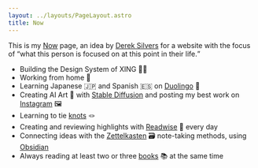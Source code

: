 ```yaml
---
layout: ../layouts/PageLayout.astro
title: Now
---
```



This is my [Now](https://nownownow.com/) page, an idea by [Derek Silvers](https://sive.rs/) for a website with the focus of <q>what this person is focused on at this point in their life.</q>

- Building the Design System of XING 👨‍💻
- Working from home 🏡
- Learning Japanese 🇯🇵 and Spanish 🇪🇸 on [Duolingo](https://www.duolingo.com/profile/kogakure) 🦉
- Creating AI Art 🤖 with [Stable Diffusion](https://stability.ai/blog/stable-diffusion-public-release) and posting my best work on [Instagram](https://www.instagram.com/kogakure.ai.art/) 🖼️
- Learning to tie [knots](https://www.animatedknots.com/) 🪢
- Creating and reviewing highlights with [Readwise](https://readwise.io/i/stefan805) 📝 every day
- Connecting ideas with the [Zettelkasten](https://en.wikipedia.org/wiki/Zettelkasten) 🗃️ note-taking methods, using [Obsidian](https://obsidian.md/)
- Always reading at least two or three [books](https://www.goodreads.com/kogakure) 📚 at the same time
